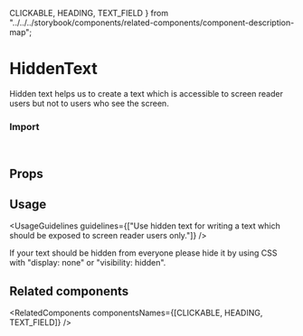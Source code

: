   CLICKABLE,
  HEADING,
  TEXT_FIELD
} from "../../../storybook/components/related-components/component-description-map";

<Meta of={HiddenTextStories} />

# HiddenText

Hidden text helps us to create a text which is accessible to screen reader users but not to users who see the screen.

<Canvas of={HiddenTextStories.Overview} />

### Import

```js
import { HiddenText } from "@vibe/core";
```

## Props

<PropsTable />

## Usage

<UsageGuidelines
  guidelines={["Use hidden text for writing a text which should be exposed to screen reader users only."]}
/>

<Tip>
  If your text should be hidden from everyone please hide it by using CSS with "display: none" or "visibility: hidden".
</Tip>

## Related components

<RelatedComponents componentsNames={[CLICKABLE, HEADING, TEXT_FIELD]} />
